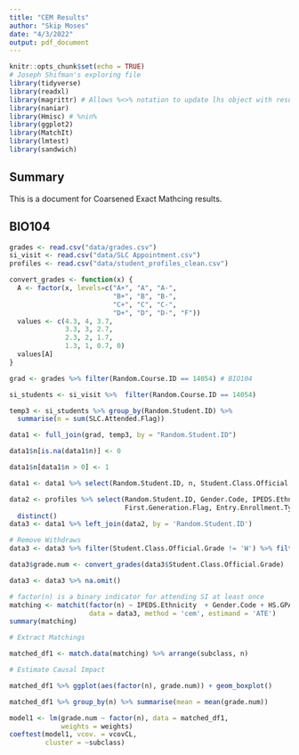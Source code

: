 ```yaml
---
title: "CEM Results"
author: "Skip Moses"
date: "4/3/2022"
output: pdf_document
---
```


```r
knitr::opts_chunk$set(echo = TRUE)
# Joseph Shifman's exploring file
library(tidyverse)
library(readxl)
library(magrittr) # Allows %<>% notation to update lhs object with resulting value
library(naniar)
library(Hmisc) # %nin%
library(ggplot2)
library(MatchIt)
library(lmtest)
library(sandwich)
```

## Summary

This is a document for Coarsened Exact Mathcing results.

## BIO104

```r
grades <- read.csv("data/grades.csv")
si_visit <- read.csv("data/SLC Appointment.csv")
profiles <- read.csv("data/student_profiles_clean.csv")
```

```r
convert_grades <- function(x) {
  A <- factor(x, levels=c("A+", "A", "A-",
                          "B+", "B", "B-",
                          "C+", "C", "C-",
                          "D+", "D", "D-", "F"))
  values <- c(4.3, 4, 3.7, 
              3.3, 3, 2.7,
              2.3, 2, 1.7,
              1.3, 1, 0.7, 0)
  values[A]
}
```


```r
grad <- grades %>% filter(Random.Course.ID == 14054) # BIO104

si_students <- si_visit %>%  filter(Random.Course.ID == 14054)

temp3 <- si_students %>% group_by(Random.Student.ID) %>%
  summarise(n = sum(SLC.Attended.Flag))

data1 <- full_join(grad, temp3, by = "Random.Student.ID")

data1$n[is.na(data1$n)] <- 0

data1$n[data1$n > 0] <- 1

data1 <- data1 %>% select(Random.Student.ID, n, Student.Class.Official.Grade)

data2 <- profiles %>% select(Random.Student.ID, Gender.Code, IPEDS.Ethnicity, IPEDS.Ethnicity.URM.Non.URM,
                             First.Generation.Flag, Entry.Enrollment.Type, HS.GPA, Student.Orientation.Flag) %>%
  distinct()
data3 <- data1 %>% left_join(data2, by = 'Random.Student.ID') 

# Remove Withdraws
data3 <- data3 %>% filter(Student.Class.Official.Grade != 'W') %>% filter(Student.Class.Official.Grade != 'WU')

data3$grade.num <- convert_grades(data3$Student.Class.Official.Grade)

data3 <- data3 %>% na.omit()

# factor(n) is a binary indicator for attending SI at least once
matching <- matchit(factor(n) ~ IPEDS.Ethnicity  + Gender.Code + HS.GPA + Student.Orientation.Flag,
                    data = data3, method = 'cem', estimand = 'ATE')
summary(matching)

# Extract Matchings

matched_df1 <- match.data(matching) %>% arrange(subclass, n)

# Estimate Causal Impact

matched_df1 %>% ggplot(aes(factor(n), grade.num)) + geom_boxplot()

matched_df1 %>% group_by(n) %>% summarise(mean = mean(grade.num))

model1 <- lm(grade.num ~ factor(n), data = matched_df1,
             weights = weights)
coeftest(model1, vcov. = vcovCL,
         cluster = ~subclass)
```

